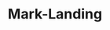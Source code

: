 ---
slug: mark-landing-project
link: /projects/mark-landing-project/
category: 'projects'
title: Mark-Landing
publicData: Sep 11th 2020
pagesCount: 1
pages: 
        - page:
            - image: test
            - title: Главная
sortIdx: 120
---